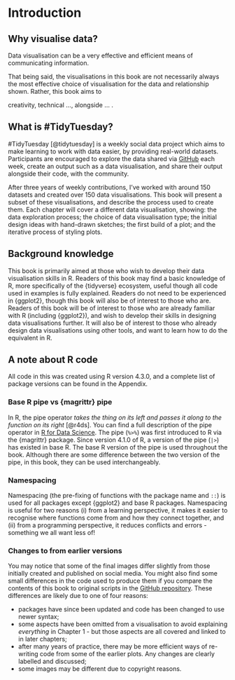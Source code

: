 # Introduction {.unnumbered}

## Why visualise data?

Data visualisation can be a very effective and efficient means of communicating information. 

That being said, the visualisations in this book are not necessarily always the most effective choice of visualisation for the data and relationship shown. Rather, this book aims to 

creativity, technical ..., alongside ... . 

## What is #TidyTuesday?

#TidyTuesday [@tidytuesday] is a weekly social data project which aims to make learning to work with data easier, by providing real-world datasets. Participants are encouraged to explore the data shared via [GitHub](https://github.com/rfordatascience/tidytuesday) each week, create an output such as a data visualisation, and share their output alongside their code, with the community.

After three years of weekly contributions, I've worked with around 150 datasets and created over 150 data visualisations. This book will present a subset of these visualisations, and describe the process used to create them. Each chapter will cover a different data visualisation, showing: the data exploration process; the choice of data visualisation type; the initial design ideas with hand-drawn sketches; the first build of a plot; and the iterative process of styling plots.

## Background knowledge

This book is primarily aimed at those who wish to develop their data visualisation skills in R. Readers of this book may find a basic knowledge of R, more specifically of the {tidyverse} ecosystem, useful though all code used in examples is fully explained. Readers do not need to be experienced in {ggplot2}, though this book will also be of interest to those who are. Readers of this book will be of interest to those who are already familiar with R (including {ggplot2}), and wish to develop their skills in designing data visualisations further. It will also be of interest to those who already design data visualisations using other tools, and want to learn how to do the equivalent in R.

## A note about R code

All code in this was created using R version 4.3.0, and a complete list of package versions can be found in the Appendix.

### Base R pipe vs {magrittr} pipe

In R, the pipe operator *takes the thing on its left and passes it along to the function on its right* [@r4ds]. You can find a full description of the pipe operator in [R for Data Science](https://r4ds.hadley.nz/data-transform#sec-the-pipe). The pipe\index{pipe} (`%>%`) was first introduced to R via the {magrittr}\index{magrittr}  package. Since version 4.1.0 of R, a version of the pipe (`|>`) has existed in base R. The base R version of the pipe is used throughout the book. Although there are some difference between the two version of the pipe, in this book, they can be used interchangeably.

### Namespacing

Namespacing\index{namespacing} (the pre-fixing of functions with the package name and `::`) is used for all packages except {ggplot2} and base R packages. Namespacing is useful for two reasons (i) from a learning perspective, it makes it easier to recognise where functions come from and how they connect together, and (ii) from a programming perspective, it reduces conflicts and errors - something we all want less of! 

### Changes to from earlier versions

You may notice that some of the final images differ slightly from those initially created and published on social media. You might also find some small differences in the code used to produce them if you compare the contents of this book to original scripts in the [GitHub repository](https://github.com/nrennie/tidytuesday). These differences are likely due to one of four reasons: 

* packages have since been updated and code has been changed to use newer syntax;
* some aspects have been omitted from a visualisation to avoid explaining *everything* in Chapter 1 - but those aspects are all covered and linked to in later chapters;
* after many years of practice, there may be more efficient ways of re-writing code from some of the earlier plots. Any changes are clearly labelled and discussed;
* some images may be different due to copyright reasons.

